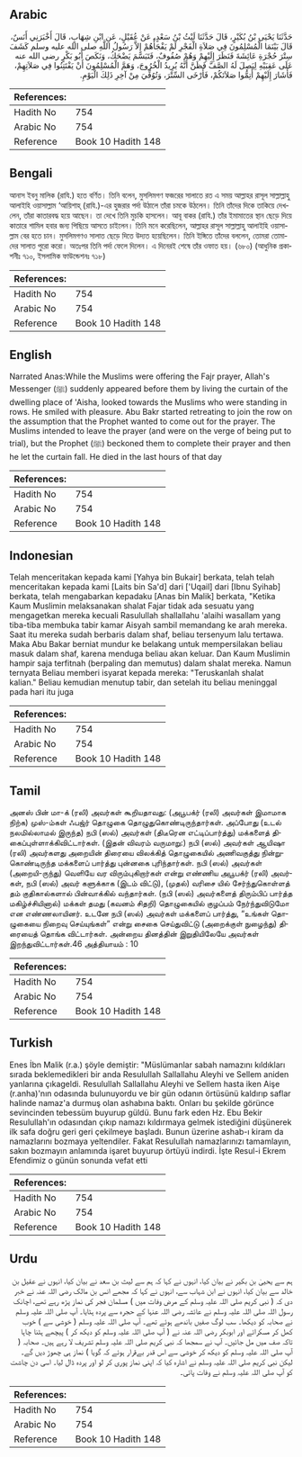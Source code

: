 ## Arabic


<div dir="rtl" lang="ar" style={{fontSize:'larger',backgroundColor:'#f8f9fa',padding:20}}>
حَدَّثَنَا يَحْيَى بْنُ بُكَيْرٍ، قَالَ حَدَّثَنَا لَيْثُ بْنُ سَعْدٍ، عَنْ عُقَيْلٍ، عَنِ ابْنِ شِهَابٍ، قَالَ أَخْبَرَنِي أَنَسٌ، قَالَ بَيْنَمَا الْمُسْلِمُونَ فِي صَلاَةِ الْفَجْرِ لَمْ يَفْجَأْهُمْ إِلاَّ رَسُولُ اللَّهِ صلى الله عليه وسلم كَشَفَ سِتْرَ حُجْرَةِ عَائِشَةَ فَنَظَرَ إِلَيْهِمْ وَهُمْ صُفُوفٌ، فَتَبَسَّمَ يَضْحَكُ، وَنَكَصَ أَبُو بَكْرٍ رضى الله عنه عَلَى عَقِبَيْهِ لِيَصِلَ لَهُ الصَّفَّ فَظَنَّ أَنَّهُ يُرِيدُ الْخُرُوجَ، وَهَمَّ الْمُسْلِمُونَ أَنْ يَفْتَتِنُوا فِي صَلاَتِهِمْ، فَأَشَارَ إِلَيْهِمْ أَتِمُّوا صَلاَتَكُمْ، فَأَرْخَى السِّتْرَ، وَتُوُفِّيَ مِنْ آخِرِ ذَلِكَ الْيَوْمِ‏.‏
</div>
<div style={{backgroundColor:'#f8f9fa',padding:20, marginBottom: 10}}><table> <thead> <tr> <th>References:</th> <th></th> </tr> </thead> <tbody><tr><td>Hadith No</td><td>754</td></tr><tr><td>Arabic No</td><td>754</td></tr><tr><td>Reference</td><td>Book 10 Hadith 148</td></tr></tbody></table></div>

## Bengali


<div dir="ltr" lang="bn" style={{fontSize:'larger',backgroundColor:'#f8f9fa',padding:20}}>
আনাস ইবনু মালিক (রাযি.) হতে বর্ণিত। তিনি বলেন, মুসলিমগণ ফজরের সালাতে রত এ সময় আল্লাহর রাসূল সাল্লাল্লাহু আলাইহি ওয়াসাল্লাম ‘আয়িশাহ্ (রাযি.)-এর হুজরার পর্দা উঠালে তাঁরা চমকে উঠলেন। তিনি তাঁদের দিকে তাকিয়ে দেখলেন, তাঁরা কাতারবদ্ধ হয়ে আছেন। তা দেখে তিনি মুচকি হাসলেন। আবূ বাকর (রাযি.) তাঁর ইমামাতের স্থান ছেড়ে দিয়ে কাতারে শামিল হবার জন্য পিছিয়ে আসতে চাইলেন। তিনি মনে করেছিলেন, আল্লাহর রাসূল সাল্লাল্লাহু আলাইহি ওয়াসাল্লাম বের হতে চান। মুসলিমগণও সালাত ছেড়ে দিতে উদ্যত হয়েছিলেন। তিনি ইঙ্গিতে তাঁদের বললেন, তোমরা তোমাদের সালাত পুরো করো। অতঃপর তিনি পর্দা ফেলে দিলেন। এ দিনেরই শেষে তাঁর ওফাত হয়। (৬৮০) (আধুনিক প্রকাশনীঃ ৭১০, ইসলামিক ফাউন্ডেশনঃ ৭১৮)
</div>
<div style={{backgroundColor:'#f8f9fa',padding:20, marginBottom: 10}}><table> <thead> <tr> <th>References:</th> <th></th> </tr> </thead> <tbody><tr><td>Hadith No</td><td>754</td></tr><tr><td>Arabic No</td><td>754</td></tr><tr><td>Reference</td><td>Book 10 Hadith 148</td></tr></tbody></table></div>

## English


<div dir="ltr" lang="en" style={{fontSize:'larger',backgroundColor:'#f8f9fa',padding:20}}>
Narrated Anas:While the Muslims were offering the Fajr prayer, Allah's Messenger (ﷺ) suddenly appeared before them by living the curtain of the dwelling place of 'Aisha, looked towards the Muslims who were standing in rows. He smiled with pleasure. Abu Bakr started retreating to join the row on the assumption that the Prophet wanted to come out for the prayer. The Muslims intended to leave the prayer (and were on the verge of being put to trial), but the Prophet (ﷺ) beckoned them to complete their prayer and then he let the curtain fall. He died in the last hours of that day
</div>
<div style={{backgroundColor:'#f8f9fa',padding:20, marginBottom: 10}}><table> <thead> <tr> <th>References:</th> <th></th> </tr> </thead> <tbody><tr><td>Hadith No</td><td>754</td></tr><tr><td>Arabic No</td><td>754</td></tr><tr><td>Reference</td><td>Book 10 Hadith 148</td></tr></tbody></table></div>

## Indonesian


<div dir="ltr" lang="id" style={{fontSize:'larger',backgroundColor:'#f8f9fa',padding:20}}>
Telah menceritakan kepada kami [Yahya bin Bukair] berkata, telah telah menceritakan kepada kami [Laits bin Sa'd] dari ['Uqail] dari [Ibnu Syihab] berkata, telah mengabarkan kepadaku [Anas bin Malik] berkata, "Ketika Kaum Muslimin melaksanakan shalat Fajar tidak ada sesuatu yang mengagetkan mereka kecuali Rasulullah shallallahu 'alaihi wasallam yang tiba-tiba membuka tabir kamar Aisyah sambil memandang ke arah mereka. Saat itu mereka sudah berbaris dalam shaf, beliau tersenyum lalu tertawa. Maka Abu Bakar berniat mundur ke belakang untuk mempersilakan beliau masuk dalam shaf, karena menduga beliau akan keluar. Dan Kaum Muslimin hampir saja terfitnah (berpaling dan memutus) dalam shalat mereka. Namun ternyata Beliau memberi isyarat kepada mereka: "Teruskanlah shalat kalian." Beliau kemudian menutup tabir, dan setelah itu beliau meninggal pada hari itu juga
</div>
<div style={{backgroundColor:'#f8f9fa',padding:20, marginBottom: 10}}><table> <thead> <tr> <th>References:</th> <th></th> </tr> </thead> <tbody><tr><td>Hadith No</td><td>754</td></tr><tr><td>Arabic No</td><td>754</td></tr><tr><td>Reference</td><td>Book 10 Hadith 148</td></tr></tbody></table></div>

## Tamil


<div dir="ltr" lang="ta" style={{fontSize:'larger',backgroundColor:'#f8f9fa',padding:20}}>
அனஸ் பின் மா-க் (ரலி) அவர்கள் கூறியதாவது: (அபூபக்ர் (ரலி) அவர்கள் இமாமாக நிற்க) முஸ்-ம்கள் ஃபஜ்ர் தொழுகை தொழுதுகொண்டிருந்தார்கள். அப்போது (உடல் நலமில்லாமல் இருந்த) நபி (ஸல்) அவர்கள் (திடீரென எட்டிப்பார்த்து) மக்களைத் திகைப்புள்ளாக்கிவிட்டார்கள். (இதன் விவரம் வருமாறு:) நபி (ஸல்) அவர்கள் ஆயிஷா (ரலி) அவர்களது அறையின் திரையை விலக்கித் தொழுகையில் அணிவகுத்து நின்றுகொண்டிருந்த மக்களைப் பார்த்து புன்னகை புரிந்தார்கள். நபி (ஸல்) அவர்கள் (அறையி-ருந்து) வெளியே வர விரும்புகிறார்கள் என்று எண்ணிய அபூபக்ர் (ரலி) அவர்கள், நபி (ஸல்) அவர் களுக்காக (இடம் விட்டு), (முதல்) வரிசை யில் சேர்ந்துகொள்ளத் தம் குதிகால்களால் பின்வாக்கில் வந்தார்கள். (நபி (ஸல்) அவர்களைத் திரும்பிப் பார்த்த மகிழ்ச்சியினால்) மக்கள் தமது (கவனம் சிதறி) தொழுகையில் குழப்பம் நேர்ந்துவிடுமோ என எண்ணலாயினர். உடனே நபி (ஸல்) அவர்கள் மக்களைப் பார்த்து, “உங்கள் தொழுகையை நிறைவு செய்யுங்கள்” என்று சைகை செய்துவிட்டு (அறைக்குள் நுழைந்து) திரையைத் தொங்க விட்டார்கள். அன்றைய தினத்தின் இறுதியிலேயே அவர்கள் இறந்துவிட்டார்கள்.46 அத்தியாயம் : 10
</div>
<div style={{backgroundColor:'#f8f9fa',padding:20, marginBottom: 10}}><table> <thead> <tr> <th>References:</th> <th></th> </tr> </thead> <tbody><tr><td>Hadith No</td><td>754</td></tr><tr><td>Arabic No</td><td>754</td></tr><tr><td>Reference</td><td>Book 10 Hadith 148</td></tr></tbody></table></div>

## Turkish


<div dir="ltr" lang="tr" style={{fontSize:'larger',backgroundColor:'#f8f9fa',padding:20}}>
Enes İbn Malik (r.a.) şöyle demiştir: "Müslümanlar sabah namazını kıldıkları sırada beklemedikleri bir anda Resulullah Sallallahu Aleyhi ve Sellem aniden yanlarına çıkageldi. Resulullah Sallallahu Aleyhi ve Sellem hasta iken Aişe (r.anha)'nın odasında bulunuyordu ve bir gün odanın örtüsünü kaldırıp saflar halinde namaz'a durmuş olan ashabına baktı. Onları bu şekilde görünce sevincinden tebessüm buyurup güldü. Bunu fark eden Hz. Ebu Bekir Resulullah'ın odasından çıkıp namazı kıldırmaya gelmek iste­diğini düşünerek ilk safa doğru geri geri çekilmeye başladı. Bunun üzerine ashab-ı kiram da namazlarını bozmaya yeltendiler. Fakat Resulullah namazlarınızı tamamlayın, sakın bozmayın anlamında işaret buyurup örtüyü indirdi. İşte Resul-i Ekrem Efendimiz o günün sonunda vefat etti
</div>
<div style={{backgroundColor:'#f8f9fa',padding:20, marginBottom: 10}}><table> <thead> <tr> <th>References:</th> <th></th> </tr> </thead> <tbody><tr><td>Hadith No</td><td>754</td></tr><tr><td>Arabic No</td><td>754</td></tr><tr><td>Reference</td><td>Book 10 Hadith 148</td></tr></tbody></table></div>

## Urdu


<div dir="rtl" lang="ur" style={{fontSize:'larger',backgroundColor:'#f8f9fa',padding:20}}>
ہم سے یحییٰ بن بکیر نے بیان کیا، انہوں نے کہا کہ ہم سے لیث بن سعد نے بیان کیا، انہوں نے عقیل بن خالد سے بیان کیا، انہوں نے ابن شہاب سے، انہوں نے کہا کہ مجھے انس بن مالک رضی اللہ عنہ نے خبر دی کہ ( نبی کریم صلی اللہ علیہ وسلم کے مرض وفات میں ) مسلمان فجر کی نماز پڑھ رہے تھے، اچانک رسول اللہ صلی اللہ علیہ وسلم نے عائشہ رضی اللہ عنہا کے حجرہ سے پردہ ہٹایا۔ آپ صلی اللہ علیہ وسلم نے صحابہ کو دیکھا۔ سب لوگ صفیں باندھے ہوئے تھے۔ آپ صلی اللہ علیہ وسلم ( خوشی سے ) خوب کھل کر مسکرائے اور ابوبکر رضی اللہ عنہ نے ( آپ صلی اللہ علیہ وسلم کو دیکھ کر ) پیچھے ہٹنا چاہا تاکہ صف میں مل جائیں۔ آپ نے سمجھا کہ نبی کریم صلی اللہ علیہ وسلم تشریف لا رہے ہیں۔ صحابہ ( آپ صلی اللہ علیہ وسلم کو دیکھ کر خوشی سے اس قدر بےقرار ہوئے کہ گویا ) نماز ہی چھوڑ دیں گے۔ لیکن نبی کریم صلی اللہ علیہ وسلم نے اشارہ کیا کہ اپنی نماز پوری کر لو اور پردہ ڈال لیا۔ اسی دن چاشت کو آپ صلی اللہ علیہ وسلم نے وفات پائی۔
</div>
<div style={{backgroundColor:'#f8f9fa',padding:20, marginBottom: 10}}><table> <thead> <tr> <th>References:</th> <th></th> </tr> </thead> <tbody><tr><td>Hadith No</td><td>754</td></tr><tr><td>Arabic No</td><td>754</td></tr><tr><td>Reference</td><td>Book 10 Hadith 148</td></tr></tbody></table></div>